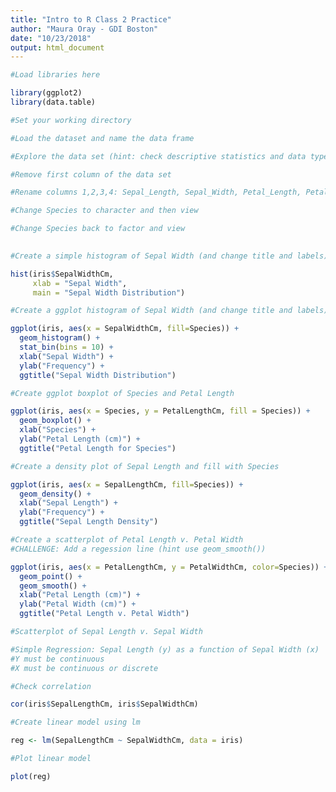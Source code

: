 ```yaml
---
title: "Intro to R Class 2 Practice"
author: "Maura Oray - GDI Boston"
date: "10/23/2018"
output: html_document
---
```


```r
#Load libraries here

library(ggplot2)
library(data.table)

```


```r

#Set your working directory

```


```r

#Load the dataset and name the data frame

```

```r

#Explore the data set (hint: check descriptive statistics and data types)


```

```r

#Remove first column of the data set

```


```r

#Rename columns 1,2,3,4: Sepal_Length, Sepal_Width, Petal_Length, Petal_Width

```

```r

#Change Species to character and then view 

#Change Species back to factor and view
  
```


```r

#Create a simple histogram of Sepal Width (and change title and labels)

hist(iris$SepalWidthCm,
     xlab = "Sepal Width",
     main = "Sepal Width Distribution")

```

```r

#Create a ggplot histogram of Sepal Width (and change title and labels)

ggplot(iris, aes(x = SepalWidthCm, fill=Species)) +
  geom_histogram() +
  stat_bin(bins = 10) +
  xlab("Sepal Width") +
  ylab("Frequency") +
  ggtitle("Sepal Width Distribution")

```


```r

#Create ggplot boxplot of Species and Petal Length

ggplot(iris, aes(x = Species, y = PetalLengthCm, fill = Species)) +
  geom_boxplot() +
  xlab("Species") +
  ylab("Petal Length (cm)") +
  ggtitle("Petal Length for Species")


```


```r

#Create a density plot of Sepal Length and fill with Species

ggplot(iris, aes(x = SepalLengthCm, fill=Species)) +
  geom_density() +
  xlab("Sepal Length") +
  ylab("Frequency") +
  ggtitle("Sepal Length Density")

```

```r

#Create a scatterplot of Petal Length v. Petal Width
#CHALLENGE: Add a regession line (hint use geom_smooth())

ggplot(iris, aes(x = PetalLengthCm, y = PetalWidthCm, color=Species)) +
  geom_point() +
  geom_smooth() +
  xlab("Petal Length (cm)") +
  ylab("Petal Width (cm)") +
  ggtitle("Petal Length v. Petal Width")


```

```r

#Scatterplot of Sepal Length v. Sepal Width


```


```r

#Simple Regression: Sepal Length (y) as a function of Sepal Width (x)
#Y must be continuous
#X must be continuous or discrete

#Check correlation

cor(iris$SepalLengthCm, iris$SepalWidthCm) 

```

```r

#Create linear model using lm

reg <- lm(SepalLengthCm ~ SepalWidthCm, data = iris)

```


```r

#Plot linear model

plot(reg)

```
